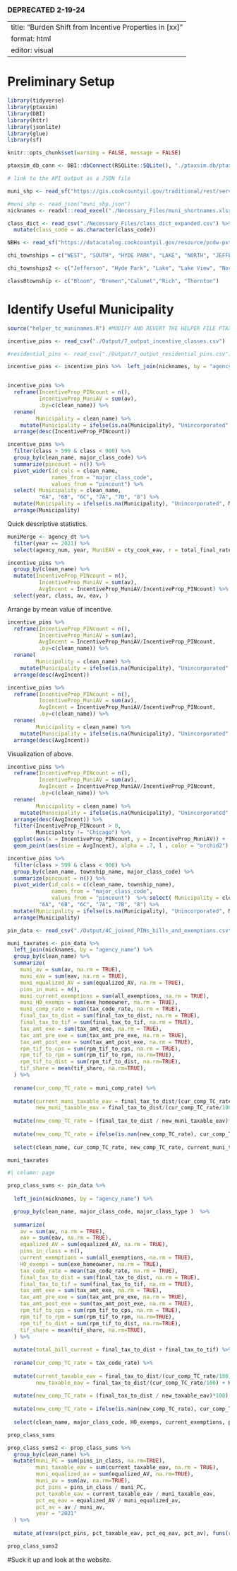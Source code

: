 ### DEPRECATED 2-19-24 ###

---
title: "Burden Shift from Incentive Properties in [xx]"
format: html
editor: visual
---

# Preliminary Setup

```r

library(tidyverse)
library(ptaxsim)
library(DBI)
library(httr)
library(jsonlite)
library(glue)
library(sf)

knitr::opts_chunk$set(warning = FALSE, message = FALSE)

ptaxsim_db_conn <- DBI::dbConnect(RSQLite::SQLite(), "./ptaxsim.db/ptaxsim-2022.0.0.db")

# link to the API output as a JSON file

muni_shp <- read_sf("https://gis.cookcountyil.gov/traditional/rest/services/politicalBoundary/MapServer/2/query?outFields=*&where=1%3D1&f=geojson")

#muni_shp <- read_json("muni_shp.json")
nicknames <- readxl::read_excel("./Necessary_Files/muni_shortnames.xlsx")

class_dict <- read_csv("./Necessary_Files/class_dict_expanded.csv") %>%
  mutate(class_code = as.character(class_code))

NBHs <- read_sf("https://datacatalog.cookcountyil.gov/resource/pcdw-pxtg.geojson")

chi_townships = c("WEST", "SOUTH", "HYDE PARK", "LAKE", "NORTH", "JEFFERSON", "LAKE VIEW", "ROGER PARK")

chi_townships2 <- c("Jefferson", "Hyde Park", "Lake", "Lake View", "North Chicago", "South Chicago", "West Chicago" )

class8township <- c("Bloom", "Bremen","Calumet","Rich", "Thornton")

```

# Identify Useful Municipality

```r

source("helper_tc_muninames.R") #MODIFY AND REVERT THE HELPER FILE PTAXSIM FP!!!!!!

incentive_pins <- read_csv("./Output/7_output_incentive_classes.csv")

#residential_pins <- read_csv("./Output/7_output_residential_pins.csv")

incentive_pins <- incentive_pins %>%  left_join(nicknames, by = "agency_name")


incentive_pins %>% 
  reframe(IncentiveProp_PINcount = n(),
          IncentiveProp_MuniAV = sum(av),
          .by=c(clean_name)) %>% 
  rename(
         Municipality = clean_name) %>%
    mutate(Municipality = ifelse(is.na(Municipality), "Unincorporated", Municipality)) %>%
  arrange(desc(IncentiveProp_PINcount))

incentive_pins %>% 
  filter(class > 599 & class < 900) %>% 
  group_by(clean_name, major_class_code) %>%
  summarize(pincount = n()) %>%
  pivot_wider(id_cols = clean_name, 
              names_from = "major_class_code", 
              values_from = "pincount") %>%
  select( Municipality = clean_name,
          "6A", "6B", "6C", "7A", "7B", "8") %>% 
  mutate(Municipality = ifelse(is.na(Municipality), "Unincorporated", Municipality)) %>%
  arrange(Municipality)

```

Quick descriptive statistics.

```r

muniMerge <- agency_dt %>%
  filter(year == 2021) %>%
  select(agency_num, year, MuniEAV = cty_cook_eav, r = total_final_rate)

incentive_pins %>%
  group_by(clean_name) %>%
  mutate(IncentiveProp_PINcount = n(),
          IncentiveProp_MuniAV = sum(av),
          AvgIncent = IncentiveProp_MuniAV/IncentiveProp_PINcount) %>%
  select(year, class, av, eav, )

```

Arrange by mean value of incentive.

```r

incentive_pins %>% 
  reframe(IncentiveProp_PINcount = n(),
          IncentiveProp_MuniAV = sum(av),
          AvgIncent = IncentiveProp_MuniAV/IncentiveProp_PINcount,
          .by=c(clean_name)) %>% 
  rename(
         Municipality = clean_name) %>%
    mutate(Municipality = ifelse(is.na(Municipality), "Unincorporated", Municipality)) %>%
  arrange(desc(AvgIncent))

incentive_pins %>% 
  reframe(IncentiveProp_PINcount = n(),
          IncentiveProp_MuniAV = sum(av),
          AvgIncent = IncentiveProp_MuniAV/IncentiveProp_PINcount,
          .by=c(clean_name)) %>% 
  rename(
         Municipality = clean_name) %>%
    mutate(Municipality = ifelse(is.na(Municipality), "Unincorporated", Municipality)) %>%
  arrange(desc(AvgIncent))

```

Visualization of above.

```r

incentive_pins %>% 
  reframe(IncentiveProp_PINcount = n(),
          IncentiveProp_MuniAV = sum(av),
          AvgIncent = IncentiveProp_MuniAV/IncentiveProp_PINcount,
          .by=c(clean_name)) %>% 
  rename(
         Municipality = clean_name) %>%
    mutate(Municipality = ifelse(is.na(Municipality), "Unincorporated", Municipality)) %>%
  arrange(desc(AvgIncent)) %>%
  filter(IncentiveProp_PINcount > 0,
         Municipality != "Chicago") %>%
  ggplot(aes(x = IncentiveProp_PINcount, y = IncentiveProp_MuniAV)) +
  geom_point(aes(size = AvgIncent), alpha = .7, l , color = "orchid2")


```

```r

incentive_pins %>% 
  filter(class > 599 & class < 900) %>% 
  group_by(clean_name, township_name, major_class_code) %>%
  summarize(pincount = n()) %>%
  pivot_wider(id_cols = c(clean_name, township_name), 
              names_from = "major_class_code", 
              values_from = "pincount")  %>% select( Municipality = clean_name, Township = township_name,
          "6A", "6B", "6C", "7A", "7B", "8") %>% 
  mutate(Municipality = ifelse(is.na(Municipality), "Unincorporated", Municipality)) %>%
  arrange(Municipality)
```

```r

pin_data <- read_csv("./Output/4C_joined_PINs_bills_and_exemptions.csv")

```

```r

muni_taxrates <- pin_data %>% 
  left_join(nicknames, by = "agency_name") %>%
  group_by(clean_name) %>%
  summarize(
    muni_av = sum(av, na.rm = TRUE),
    muni_eav = sum(eav, na.rm = TRUE),
    muni_equalized_AV = sum(equalized_AV, na.rm = TRUE),
    pins_in_muni = n(),
    muni_current_exemptions = sum(all_exemptions, na.rm = TRUE),
    muni_HO_exemps = sum(exe_homeowner, na.rm = TRUE),
    muni_comp_rate = mean(tax_code_rate, na.rm = TRUE),
    final_tax_to_dist = sum(final_tax_to_dist, na.rm = TRUE),
    final_tax_to_tif = sum(final_tax_to_tif, na.rm = TRUE),
    tax_amt_exe = sum(tax_amt_exe, na.rm = TRUE), 
    tax_amt_pre_exe = sum(tax_amt_pre_exe, na.rm = TRUE), 
    tax_amt_post_exe = sum(tax_amt_post_exe, na.rm = TRUE),
    rpm_tif_to_cps = sum(rpm_tif_to_cps, na.rm = TRUE),
    rpm_tif_to_rpm = sum(rpm_tif_to_rpm, na.rm=TRUE),
    rpm_tif_to_dist = sum(rpm_tif_to_dist, na.rm=TRUE),
    tif_share = mean(tif_share, na.rm=TRUE),
  ) %>%
  
  rename(cur_comp_TC_rate = muni_comp_rate) %>%
  
  mutate(current_muni_taxable_eav = final_tax_to_dist/(cur_comp_TC_rate/100),
         new_muni_taxable_eav = final_tax_to_dist/(cur_comp_TC_rate/100) + muni_HO_exemps) %>%
  
  mutate(new_comp_TC_rate = (final_tax_to_dist / new_muni_taxable_eav)*100) %>%
  
  mutate(new_comp_TC_rate = ifelse(is.nan(new_comp_TC_rate), cur_comp_TC_rate, new_comp_TC_rate)) %>%
  
  select(clean_name, cur_comp_TC_rate, new_comp_TC_rate, current_muni_taxable_eav, new_muni_taxable_eav, everything())

muni_taxrates 
```

```r
#| column: page

prop_class_sums <- pin_data %>% 
    
  left_join(nicknames, by = "agency_name") %>%

  group_by(clean_name, major_class_code, major_class_type )  %>%
  
  summarize(
    av = sum(av, na.rm = TRUE),
    eav = sum(eav, na.rm = TRUE),
    equalized_AV = sum(equalized_AV, na.rm = TRUE),
    pins_in_class = n(),
    current_exemptions = sum(all_exemptions, na.rm = TRUE),
    HO_exemps = sum(exe_homeowner, na.rm = TRUE),
    tax_code_rate = mean(tax_code_rate, na.rm = TRUE),
    final_tax_to_dist = sum(final_tax_to_dist, na.rm = TRUE),
    final_tax_to_tif = sum(final_tax_to_tif, na.rm = TRUE),
    tax_amt_exe = sum(tax_amt_exe, na.rm = TRUE), 
    tax_amt_pre_exe = sum(tax_amt_pre_exe, na.rm = TRUE), 
    tax_amt_post_exe = sum(tax_amt_post_exe, na.rm = TRUE),
    rpm_tif_to_cps = sum(rpm_tif_to_cps, na.rm = TRUE),
    rpm_tif_to_rpm = sum(rpm_tif_to_rpm, na.rm=TRUE),
    rpm_tif_to_dist = sum(rpm_tif_to_dist, na.rm=TRUE),
    tif_share = mean(tif_share, na.rm=TRUE),
  ) %>%
  
  mutate(total_bill_current = final_tax_to_dist + final_tax_to_tif) %>%
  
  rename(cur_comp_TC_rate = tax_code_rate) %>%
  
  mutate(current_taxable_eav = final_tax_to_dist/(cur_comp_TC_rate/100),
         new_taxable_eav = final_tax_to_dist/(cur_comp_TC_rate/100) + HO_exemps) %>%
  
  mutate(new_comp_TC_rate = (final_tax_to_dist / new_taxable_eav)*100) %>%
  
  mutate(new_comp_TC_rate = ifelse(is.nan(new_comp_TC_rate), cur_comp_TC_rate, new_comp_TC_rate)) %>%
  
  select(clean_name, major_class_code, HO_exemps, current_exemptions, pins_in_class, current_taxable_eav, new_taxable_eav,  everything())

prop_class_sums 

prop_class_sums2 <- prop_class_sums %>%
  group_by(clean_name) %>%
  mutate(muni_PC = sum(pins_in_class, na.rm=TRUE),
         muni_taxable_eav = sum(current_taxable_eav, na.rm = TRUE),
         muni_equalized_av = sum(equalized_AV, na.rm=TRUE),
         muni_av = sum(av, na.rm=TRUE),
         pct_pins = pins_in_class / muni_PC,
         pct_taxable_eav = current_taxable_eav / muni_taxable_eav,
         pct_eq_eav = equalized_AV / muni_equalized_av,
         pct_av = av / muni_av,
         year = "2021"
  ) %>% 
  
  mutate_at(vars(pct_pins, pct_taxable_eav, pct_eq_eav, pct_av), funs(round(.,3)))

prop_class_sums2  

```

#Suck it up and look at the website.
